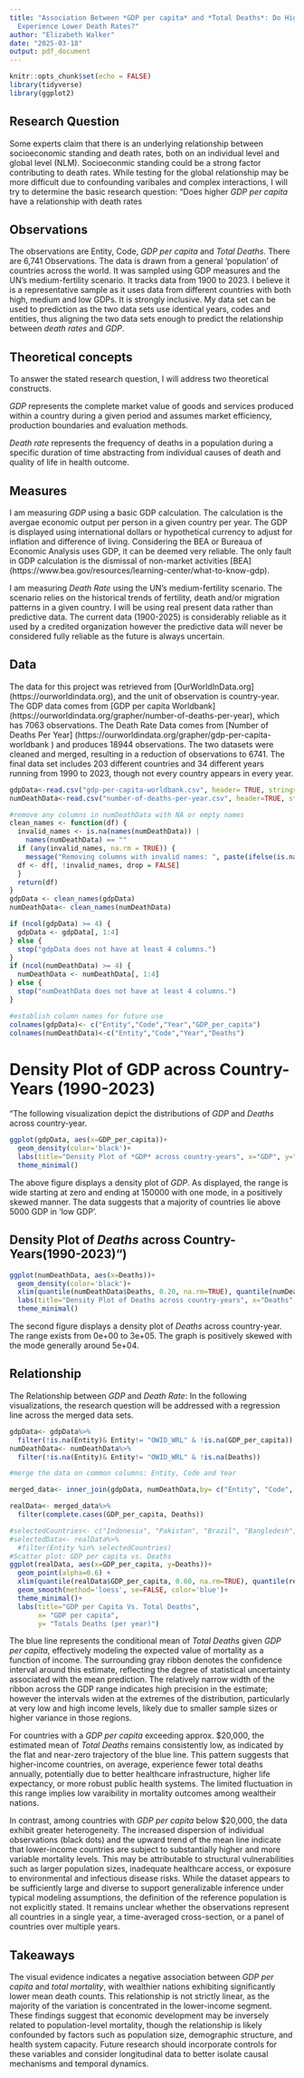 ```yaml
---
title: "Association Between *GDP per capita* and *Total Deaths*: Do Higher-Income Countries
  Experience Lower Death Rates?"
author: "Elizabeth Walker"
date: "2025-03-18"
output: pdf_document
---
```


```r
knitr::opts_chunk$set(echo = FALSE)
library(tidyverse)
library(ggplot2)
```

## Research Question
Some experts claim that there is an underlying relationship between socioeconomic standing and death rates, both on an individual level and global level (NLM).  Socioeconmic standing could be a strong factor contributing to death rates. While testing for the global relationship may be more difficult due to confounding varibales and complex interactions, I will try to determine the basic research question: “Does higher *GDP per capita* have a relationship with death rates

## Observations
The observations are Entity, Code, *GDP per capita* and *Total Deaths*. There are 6,741 Observations. The data is drawn from a general 'population' of countries across the world. It was sampled using GDP measures and the UN's medium-fertility scenario. It tracks data from 1900 to 2023. I believe it is a representative sample as it uses data from different countries with both high, medium and low GDPs. It is strongly inclusive. My data set can be used to prediction as the two data sets use identical years, codes and entities, thus aligning the two data sets enough to predict the relationship between *death rates* and *GDP*.

## Theoretical concepts
To answer the stated research question, I will address two theoretical constructs.

*GDP* represents the complete market value of goods and services produced within a country during a given period and assumes market efficiency, production boundaries and evaluation methods.

*Death rate* represents the frequency of deaths in a population during a specific duration of time abstracting from individual causes of death and quality of life in health outcome.

## Measures
I am measuring *GDP* using a basic GDP calculation. The calculation is the avergae economic output per person in a given country per year. The GDP is displayed using international dollars or hypothetical currency to adjust for inflation and difference of living. Considering the BEA or Bureaua of Economic Analysis uses GDP, it can be deemed very reliable. The only fault in GDP calculation is the dismissal of non-market activities [BEA] (https://www.bea.gov/resources/learning-center/what-to-know-gdp).

I am measuring *Death Rate* using the UN's medium-fertility scenario. The scenario relies on the historical trends of fertility, death and/or migration patterns in a given country. I will be using real present data rather than predictive data. The current data (1900-2025) is considerably reliable as it used by a credited organization however the predictive data will never be considered fully reliable as the future is always uncertain.

## Data 
The data for this project was retrieved from [OurWorldInData.org] (https://ourworldindata.org), and the unit of observation is country-year. The GDP data comes from [GDP per capita Worldbank] (https://ourworldindata.org/grapher/number-of-deaths-per-year), which has 7063 observations. The Death Rate Data comes from [Number of Deaths Per Year] (https://ourworldindata.org/grapher/gdp-per-capita-worldbank ) and produces 18944 observations. The two datasets were cleaned and merged, resulting in a reduction of observations to 6741. The final data set includes 203 different countries and 34 different years running from 1990 to 2023, though not every country appears in every year.

```r
gdpData<-read.csv("gdp-per-capita-worldbank.csv", header= TRUE, stringsAsFactors = FALSE)
numDeathData<-read.csv("number-of-deaths-per-year.csv", header=TRUE, stringsAsFactors=FALSE)

#remove any columns in numDeathData with NA or empty names
clean_names <- function(df) {
  invalid_names <- is.na(names(numDeathData)) |
    names(numDeathData) == ""
  if (any(invalid_names, na.rm = TRUE)) {
    message("Removing columns with invalid names: ", paste(ifelse(is.na(names(numDeathData)[invalid_names]), "NA", names(numDeathData)[invalid_names]), collapse = ", "))
  df <- df[, !invalid_names, drop = FALSE]
  }
  return(df)
}
gdpData <- clean_names(gdpData)
numDeathData<- clean_names(numDeathData)

if (ncol(gdpData) >= 4) {
  gdpData <- gdpData[, 1:4]
} else {
  stop("gdpData does not have at least 4 columns.")
}
if (ncol(numDeathData) >= 4) {
  numDeathData <- numDeathData[, 1:4]
} else {
  stop("numDeathData does not have at least 4 columns.")
}

#establish column names for future use
colnames(gdpData)<- c("Entity","Code","Year","GDP_per_capita")
colnames(numDeathData)<-c("Entity","Code","Year","Deaths")

```

# Density Plot of GDP across Country-Years (1990-2023) 
"The following visualization depict the distributions of *GDP* and *Deaths* across country-year.

```r
ggplot(gdpData, aes(x=GDP_per_capita))+
  geom_density(color='black')+
  labs(title="Density Plot of *GDP* across country-years", x="GDP", y="Density")+
  theme_minimal()
```

The above figure displays a density plot of *GDP*. As displayed, the range is wide starting at zero and ending at 150000 with one mode, in a positively skewed manner. The data suggests that a majority of countries lie above 5000 GDP in 'low GDP'.


## Density Plot of *Deaths* across Country-Years(1990-2023)")

```r
ggplot(numDeathData, aes(x=Deaths))+
  geom_density(color='black')+
  xlim(quantile(numDeathData$Deaths, 0.20, na.rm=TRUE), quantile(numDeathData$Deaths, 0.80, na.rm=TRUE))+
  labs(title="Density Plot of Deaths across country-years", x="Deaths", y="Density")+
  theme_minimal()
```
The second figure displays a density plot of *Deaths* across country-year. The range exists from 0e+00 to 3e+05. The graph is positively skewed with the mode generally around 5e+04.

## Relationship
The Relationship between *GDP* and *Death Rate*: 
In the following visualizations, the research question will be addressed with a regression line across the merged data sets.

```r
gdpData<- gdpData%>%
  filter(!is.na(Entity)& Entity!= "OWID_WRL" & !is.na(GDP_per_capita))
numDeathData<- numDeathData%>%
  filter(!is.na(Entity)& Entity!= "OWID_WRL" & !is.na(Deaths))

#merge the data on common columns: Entity, Code and Year

merged_data<- inner_join(gdpData, numDeathData,by= c("Entity", "Code", "Year"))

realData<- merged_data%>%
  filter(complete.cases(GDP_per_capita, Deaths))

#selectedCountries<- c("Indonesia", "Pakistan", "Brazil", "Bangledesh", "Russia", "Mexico", "Japan", "Ethopia", "Phillippines", "Vietnam")
#selectedData<- realData%>%
  #filter(Entity %in% selectedCountries)
#Scatter plot: GDP per capita vs. Deaths
ggplot(realData, aes(x=GDP_per_capita, y=Deaths))+
  geom_point(alpha=0.6) +
  xlim(quantile(realData$GDP_per_capita, 0.60, na.rm=TRUE), quantile(realData$Deaths, 0.40, na.rm=TRUE))+
  geom_smooth(method='loess', se=FALSE, color='blue')+
  theme_minimal()+
  labs(title="GDP per Capita Vs. Total Deaths", 
       x= "GDP per capita",
       y= "Totals Deaths (per year)")
```
The blue line represents the conditional mean of *Total Deaths* given *GDP per capita*, effectively modeling the expected value of mortality as a function of income. The surrounding gray ribbon denotes the confidence interval around this estimate, reflecting the degree of statistical uncertainty associated with the mean prediction. The relatively narrow width of the ribbon across the GDP range indicates high precision in the estimate; however the intervals widen at the extremes of the distribution, particularly at very low and high income levels, likely due to smaller sample sizes or higher variance in those regions.

For countries with a *GDP per capita* exceeding approx. $20,000, the estimated mean of *Total Deaths* remains consistently low, as indicated by the flat and near-zero trajectory of the blue line. This pattern suggests that higher-income countries, on average, experience fewer total deaths annually, potentially due to better healthcare infrastructure, higher life expectancy, or more robust public health systems. The limited fluctuation in this range implies low varaibility in mortality outcomes among wealtheir nations.

In contrast, among countries with *GDP per capita* below $20,000, the data exhibit greater heterogeneity. The increased dispersion of individual observations (black dots) and the upward trend of the mean line indicate that lower-income countries are subject to substantially higher and more variable mortality levels. This may be attributable to structural vulnerabilities such as larger population sizes, inadequate healthcare access, or exposure to environmental and infectious disease risks.
While the dataset appears to be sufficiently large and diverse to support generalizable inference under typical modeling assumptions, the definition of the reference population is not explicitly stated. It remains unclear whether the observations represent all countries in a single year, a time-averaged cross-section, or a panel of countries over multiple years.

## Takeaways
The visual evidence indicates a negative association between *GDP per capita* and *total mortality*, with wealthier nations exhibiting significantly lower mean death counts. This relationship is not strictly linear, as the majority of the variation is concentrated in the lower-income segment. These findings suggest that economic development may be inversely related to population-level mortality, though the relationship is likely confounded by factors such as population size, demographic structure, and health system capacity. Future research should incorporate controls for these variables and consider longitudinal data to better isolate causal mechanisms and temporal dynamics.
